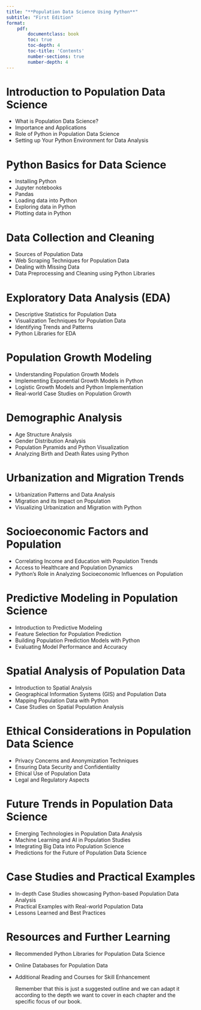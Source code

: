 ```yaml
---
title: "**Population Data Science Using Python**"
subtitle: "First Edition"
format: 
    pdf:
        documentclass: book
        toc: true
        toc-depth: 4
        toc-title: 'Contents'
        number-sections: true
        number-depth: 4
---
```


# **Introduction to Population Data Science**

- What is Population Data Science?
- Importance and Applications
- Role of Python in Population Data Science
- Setting up Your Python Environment for Data Analysis

# **Python Basics for Data Science**

- Installing Python
- Jupyter notebooks
- Pandas
- Loading data into Python
- Exploring data in Python
- Plotting data in Python

# **Data Collection and Cleaning**

- Sources of Population Data
- Web Scraping Techniques for Population Data
- Dealing with Missing Data
- Data Preprocessing and Cleaning using Python Libraries
  
# **Exploratory Data Analysis (EDA)**

- Descriptive Statistics for Population Data
- Visualization Techniques for Population Data
- Identifying Trends and Patterns
- Python Libraries for EDA
  
# **Population Growth Modeling**

- Understanding Population Growth Models
- Implementing Exponential Growth Models in Python
- Logistic Growth Models and Python Implementation
- Real-world Case Studies on Population Growth
  
# **Demographic Analysis**

- Age Structure Analysis
- Gender Distribution Analysis
- Population Pyramids and Python Visualization
- Analyzing Birth and Death Rates using Python
  
# **Urbanization and Migration Trends**

- Urbanization Patterns and Data Analysis
- Migration and its Impact on Population
- Visualizing Urbanization and Migration with Python
  
# **Socioeconomic Factors and Population**

- Correlating Income and Education with Population Trends
- Access to Healthcare and Population Dynamics
- Python's Role in Analyzing Socioeconomic Influences on Population
  
# **Predictive Modeling in Population Science**

- Introduction to Predictive Modeling
- Feature Selection for Population Prediction
- Building Population Prediction Models with Python
- Evaluating Model Performance and Accuracy
  
# **Spatial Analysis of Population Data**

- Introduction to Spatial Analysis
- Geographical Information Systems (GIS) and Population Data
- Mapping Population Data with Python
- Case Studies on Spatial Population Analysis
  
# **Ethical Considerations in Population Data Science**

- Privacy Concerns and Anonymization Techniques
- Ensuring Data Security and Confidentiality
- Ethical Use of Population Data
- Legal and Regulatory Aspects
  
# **Future Trends in Population Data Science**

- Emerging Technologies in Population Data Analysis
- Machine Learning and AI in Population Studies
- Integrating Big Data into Population Science
- Predictions for the Future of Population Data Science
  
# **Case Studies and Practical Examples**

- In-depth Case Studies showcasing Python-based Population Data Analysis
- Practical Examples with Real-world Population Data
- Lessons Learned and Best Practices
  
# **Resources and Further Learning**

- Recommended Python Libraries for Population Data Science
- Online Databases for Population Data
- Additional Reading and Courses for Skill Enhancement


  Remember that this is just a suggested outline and we can adapt it according to the depth we want to cover in each chapter and the specific focus of our book.
